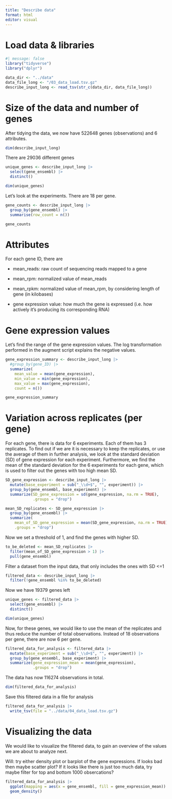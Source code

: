```yaml
---
title: "Describe data"
format: html
editor: visual
---
```


# Load data & libraries

```r
#| message: false
library("tidyverse")
library("dplyr")
```

```r
data_dir <- "../data"
data_file_long <- "/03_data_load.tsv.gz"
describe_input_long <- read_tsv(str_c(data_dir, data_file_long))

```

# Size of the data and number of genes

After tidying the data, we now have 522648 genes (observations) and 6 attributes.

```r

dim(describe_input_long)
```

There are 29036 different genes

```r
unique_genes <- describe_input_long |>
  select(gene_ensembl) |>
  distinct()

dim(unique_genes)
```

Let's look at the experiments. There are 18 per gene.

```r
gene_counts <- describe_input_long |>
  group_by(gene_ensembl) |>
  summarise(row_count = n())

gene_counts
```

# Attributes

For each gene ID, there are

-   mean_reads: raw count of sequencing reads mapped to a gene

-   mean_rpm: normalized value of mean_reads

-   mean_rpkm: normalized value of mean_rpm, by considering length of gene (in kilobases)

-   gene expression value: how much the gene is expressed (i.e. how actively it's producing its corresponding RNA)

# Gene expression values

Let's find the range of the gene expression values. The log transformation performed in the augment script explains the negative values.

```r
gene_expression_summary <- describe_input_long |>
  #group_by(gene_ID) |>
  summarize(
    mean_value = mean(gene_expression),
    min_value = min(gene_expression),
    max_value = max(gene_expression),
    count = n())

gene_expression_summary
```

# Variation across replicates (per gene)

For each gene, there is data for 6 experiments. Each of them has 3 replicates. To find out if we are it is necessary to keep the replicates, or use the average of them in further analysis, we look at the standard deviation (SD) of gene expression for each experiment. Furthermore, we find the mean of the standard deviation for the 6 experiments for each gene, which is used to filter out the genes with too high mean SD.

```r
SD_gene_expression <- describe_input_long |> 
  mutate(base_experiment = sub("_\\d+$", "", experiment)) |> 
  group_by(gene_ensembl, base_experiment) |>
  summarize(SD_gene_expression = sd(gene_expression, na.rm = TRUE),
            .groups = "drop")

mean_SD_replicates <- SD_gene_expression |>
  group_by(gene_ensembl) |>
  summarize(
    mean_of_SD_gene_expression = mean(SD_gene_expression, na.rm = TRUE),
    .groups = "drop")
```

Now we set a threshold of 1, and find the genes with higher SD.

```r
to_be_deleted <- mean_SD_replicates |>
  filter(mean_of_SD_gene_expression > 1) |>
  pull(gene_ensembl)
```

Filter a dataset from the input data, that only includes the ones with SD \<=1

```r
filtered_data <- describe_input_long |>
  filter(!gene_ensembl %in% to_be_deleted)
```

Now we have 19379 genes left

```r
unique_genes <- filtered_data |>
  select(gene_ensembl) |>
  distinct()

dim(unique_genes)
```

Now, for these genes, we would like to use the mean of the replicates and thus reduce the number of total observations. Instead of 18 observations per gene, there are now 6 per gene.

```r
filtered_data_for_analysis <- filtered_data |> 
  mutate(base_experiment = sub("_\\d+$", "", experiment)) |>
  group_by(gene_ensembl, base_experiment) |>
  summarize(gene_expression_mean = mean(gene_expression),
            .groups = "drop")
```

The data has now 116274 observations in total.

```r
dim(filtered_data_for_analysis)
```

Save this filtered data in a file for analysis

```r
filtered_data_for_analysis |> 
  write_tsv(file = "../data/04_data_load.tsv.gz")
```

# Visualizing the data

We would like to visualize the filtered data, to gain an overview of the values we are about to analyze next.

Will: try either density plot or barplot of the gene expressions. If looks bad then maybe scatter plot? If it looks like there is just too much data, try maybe filter for top and bottom 1000 obsercations?

```r
filtered_data_for_analysis |>
  ggplot(mapping = aes(x = gene_ensembl, fill = gene_expression_mean)) + 
  geom_density()
```
